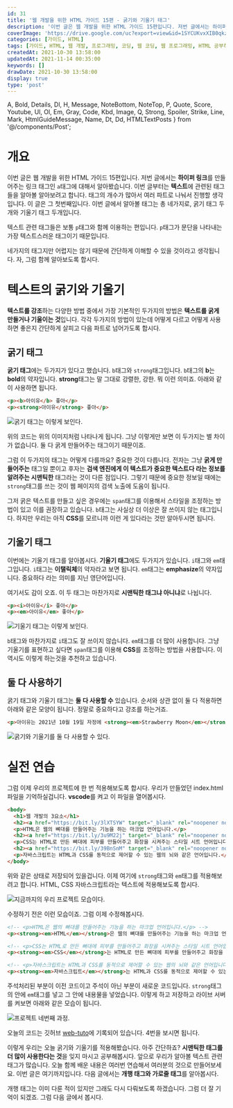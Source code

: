 ```yaml
---
id: 31
title: '웹 개발을 위한 HTML 가이드 15편 - 굵기와 기울기 태그'
description: '이번 글은 웹 개발을 위한 HTML 가이드 15편입니다. 저번 글에서는 하이퍼 링크를 만들어주는 링크 태그인 a태그에 대해서 알아봤습니다. 이번 글부터는 텍스트에 관련된 태그들을 알아볼 알아보려고 합니다. 태그의 개수가 많아서 여러 파트로 나눠서 진행할 생각입니다. 이 글은 그 첫번째입니다. 이번 글에서 알아볼 태그는 총 네가지로, 굵기 태그 두개와 기울기 태그 두개입니다. 네가지의 태그지만 어렵지는 않기 때문에 간단하게 이해할 수 있을 것이라고 생각됩니다. 자, 그럼 함께 알아보도록 합시다. 텍스트를 강조하는 다양한 방법 중에서 가장 기본적인 두가지의 방법은 텍스트를 굵게 만들거나 기울이는 것입니다. 각각 두가지의 방법이 있는데 어떻게 다르고 어떻게 사용하면 좋은지 간단하게 살피고 다음 파트로 넘어가도록 합시다.'
coverImage: 'https://drive.google.com/uc?export=view&id=1SYCUKvxXIB0qkzRyjzTFeUd0fKpl2oi2'
categories: [가이드, HTML]
tags: [가이드, HTML, 웹 개발, 프로그래밍, 코딩, 웹 코딩, 웹 프로그래밍, HTML 공부하기, HTML 초보, b 태그, i 태그, em 태그, strong 태그, 굵기 태그, 기울기 태그]
createdAt: 2021-10-30 13:58:00
updatedAt: 2021-11-14 00:35:00
keywords: []
drawDate: 2021-10-30 13:58:00
display: true
type: 'post'
---
```


  A, Bold, Details, Dl, H, Message, NoteBottom, NoteTop, P,
  Quote, Score, Youtube, Ul, Ol, Em, Gray, Code, Kbd, Image,
  Q, Strong, Spoiler, Strike, Line, Mark, HtmlGuideMessage, Name,
  Dt, Dd, HTMLTextPosts
} from '@/components/Post';

<HtmlGuideMessage />

<HTMLTextPosts />

# 개요
이번 글은 웹 개발을 위한 HTML 가이드 15편입니다. 저번 글에서는 **하이퍼 링크**를 만들어주는 링크 태그인 `a`태그에 대해서 알아봤습니다. 이번 글부터는 **텍스트**에 관련된 태그들을 알아볼 알아보려고 합니다. 태그의 개수가 많아서 여러 파트로 나눠서 진행할 생각입니다. 이 글은 그 첫번째입니다. 이번 글에서 알아볼 태그는 총 네가지로, 굵기 태그 두개와 기울기 태그 두개입니다.

텍스트 관련 태그들은 보통 `p`태그와 함께 이용하는 편입니다. `p`태그가 문단을 나타내는 가장 텍스트스러운 태그이기 때문입니다.

네가지의 태그지만 어렵지는 않기 때문에 간단하게 이해할 수 있을 것이라고 생각됩니다. 자, 그럼 함께 알아보도록 합시다.

# 텍스트의 굵기와 기울기
**텍스트를 강조**하는 다양한 방법 중에서 가장 기본적인 두가지의 방법은 **텍스트를 굵게 만들거나 기울이는 것**입니다. 각각 두가지의 방법이 있는데 어떻게 다르고 어떻게 사용하면 좋은지 간단하게 살피고 다음 파트로 넘어가도록 합시다.

## 굵기 태그
**굵기 태그**에는 두가지가 있다고 했습니다. `b`태그와 `strong`태그입니다. `b`태그의 **b**는 **bold**의 약자입니다. **strong**태그는 말 그대로 강렬한, 강한. 뭐 이런 의미죠. 아래와 같이 사용하면 됩니다.

```html
<p><b>아이유</b> 좋아</p>
<p><strong>아이유</strong> 좋아</p>
```

![굵기 태그는 이렇게 보인다.](https://drive.google.com/uc?export=view&id=1-BHeRgS5fglHDlctL4gJQEYmtRS3CpsA)

위의 코드는 위의 이미지처럼 나타나게 됩니다. 그냥 이렇게만 보면 이 두가지는 별 차이가 없습니다. 둘 다 굵게 만들어주는 태그이기 때문이죠.

그럼 이 두가지의 태그는 어떻게 다를까요? 중요한 것이 다릅니다. 전자는 그냥 **굵게 만들어주는** 태그일 뿐이고 후자는 **검색 엔진에게 이 텍스트가 중요한 텍스트다 라는 정보를 알려주는 시맨틱한** 태그라는 것이 다른 점입니다. 그렇기 때문에 중요한 정보일 때에는 `strong`태그를 쓰는 것이 웹 페이지의 검색 노출에 도움이 됩니다.

그저 굵은 텍스트를 만들고 싶은 경우에는 `span`태그를 이용해서 스타일을 조정하는 방법이 있고 이를 권장하고 있습니다. `b`태그는 사실상 더 이상은 잘 쓰이지 않는 태그입니다. 하지만 우리는 아직 **CSS**를 모르니까 이런 게 있다라는 것만 알아두시면 됩니다.

## 기울기 태그
이번에는 기울기 태그를 알아봅시다. **기울기 태그**에도 두가지가 있습니다. `i`태그와 `em`태그입니다. `i`태그는 **이탤릭체**의 약자라고 보면 됩니다. `em`태그는 **emphasize**의 약자입니다. 중요하다 라는 의미를 지닌 영단어입니다.

여기서도 감이 오죠. 이 두 태그는 마찬가지로 **시맨틱한 태그냐 아니냐**로 나뉩니다.

```html
<p><i>아이유</i> 좋아</p>
<p><em>아이유</em> 좋아</p>
```

![기울기 태그는 이렇게 보인다.](https://drive.google.com/uc?export=view&id=1kwKqLCNGX5KnCorW9-gxU1bUWL7iatvS)

`b`태그와 마찬가지로 `i`태그도 잘 쓰이지 않습니다. `em`태그를 더 많이 사용합니다. 그냥 기울기를 표현하고 싶다면 `span`태그를 이용해 **CSS**를 조정하는 방법을 사용합니다. 이 역시도 이렇게 하는것을 추천하고 있습니다.

## 둘 다 사용하기
굵기 태그와 기울기 태그는 **둘 다 사용할 수** 있습니다. 순서와 상관 없이 둘 다 적용하면 아래와 같은 모양이 됩니다. 정말로 중요하다고 강조를 하는거죠.

```html
<p>아이유는 2021년 10월 19일 자정에 <strong><em>Strawberry Moon</em></strong>을 공개했다.</p>
```

![굵기와 기울기를 둘 다 사용할 수 있다.](https://drive.google.com/uc?export=view&id=12iwyDXQx2YSgkGQCmFRpqYlQoKOAnNp8)

# 실전 연습
그럼 이제 우리의 프로젝트에 한 번 적용해보도록 합시다. 우리가 만들었던 <Name>index.html</Name>파일을 기억하실겁니다. **vscode**를 켜고 이 파일을 열어봅시다.

```html file=index.html
<body>
  <h1>웹 개발의 3요소</h1>
  <h2><a href="https://bit.ly/3lXTSYW" target="_blank" rel="noopener noreferrer">HTML</a></h2>
  <p>HTML은 웹의 뼈대를 만들어주는 기능을 하는 마크업 언어입니다.</p>
  <h2><a href="https://bit.ly/3u9M22j" target="_blank" rel="noopener noreferrer">CSS</a></h2>
  <p>CSS는 HTML로 만든 뼈대에 피부를 만들어주고 화장을 시켜주는 스타일 시트 언어입니다.</p>
  <h2><a href="https://bit.ly/39BnSnM" target="_blank" rel="noopener noreferrer">JavsScript</a></h2>
  <p>자바스크립트는 HTML과 CSS를 동적으로 제어할 수 있는 웹의 뇌와 같은 언어입니다.</p>
</body>
```

위와 같은 상태로 저장되어 있을겁니다. 이제 여기에 `strong`태그와 `em`태그를 적용해보려고 합니다. HTML, CSS 자바스크립트라는 텍스트에 적용해보도록 합시다.

![지금까지의 우리 프로젝트 모습이다.](https://drive.google.com/uc?export=view&id=1mRWGfvGJTB_zw2L2V2tEXjYj0RNcNcY6)

수정하기 전은 이런 모습이죠. 그럼 이제 수정해봅시다.

```html file=index.html
<!-- <p>HTML은 웹의 뼈대를 만들어주는 기능을 하는 마크업 언어입니다.</p> -->
<p><strong><em>HTML</em></strong>은 웹의 뼈대를 만들어주는 기능을 하는 마크업 언어입니다.</p>

<!-- <p>CSS는 HTML로 만든 뼈대에 피부를 만들어주고 화장을 시켜주는 스타일 시트 언어입니다.</p> -->
<p><strong><em>CSS</em></strong>는 HTML로 만든 뼈대에 피부를 만들어주고 화장을 시켜주는 스타일 시트 언어입니다.</p>

<!-- <p>자바스크립트는 HTML과 CSS를 동적으로 제어할 수 있는 웹의 뇌와 같은 언어입니다.</p> -->
<p><strong><em>자바스크립트</em></strong>는 HTML과 CSS를 동적으로 제어할 수 있는 웹의 뇌와 같은 언어입니다.</p>
```

주석처리된 부분이 이전 코드이고 주석이 아닌 부분이 새로운 코드입니다. `strong`태그의 안에 `em`태그를 넣고 그 안에 내용물을 넣었습니다. 이렇게 하고 저장하고 라이브 서버를 켜보면 아래와 같은 모습이 됩니다.

![프로젝트 네번째 과정.](https://drive.google.com/uc?export=view&id=1nvhhET-ieZFNGu0CiDHj6sJz6lKjaHMV)

<P>오늘의 코드는 깃허브 <A href='https://github.com/nihil-programming-guide/web-tuto/tree/master/HTML' type='normal'>web-tuto</A>에 기록되어 있습니다. 4번을 보시면 됩니다.</P>

<Line />

이렇게 우리는 오늘 굵기와 기울기를 적용해봤습니다. 아주 간단하죠? **시맨틱한 태그를 더 많이 사용한다는 것**을 잊지 마시고 공부해봅시다. 앞으로 우리가 알아볼 텍스트 관련 태그가 많습니다. 오늘 함께 배운 내용은 여러번 연습해서 여러분의 것으로 만들어보세요. 이번 글은 여기까지입니다. 다음 글에서는 **개행 태그와 가로줄 태그**를 알아봅시다.

개행 태그는 이미 다룬 적이 있지만 그래도 다시 다뤄보도록 하겠습니다. 그럼 더 잘 기억이 되겠죠. 그럼 다음 글에서 봅시다.
